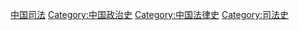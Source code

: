[[Category:中国司法|]]
[[Category:中国政治史|Category:中国政治史]]
[[Category:中国法律史|Category:中国法律史]]
[[Category:司法史|Category:司法史]]